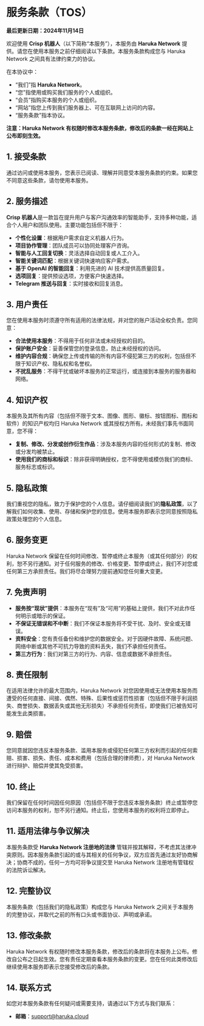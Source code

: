 # 服务条款（TOS）

**最后更新日期：2024年11月14日**

欢迎使用 **Crisp 机器人**（以下简称“本服务”），本服务由 **Haruka Network** 提供。请您在使用本服务之前仔细阅读以下条款。本服务条款构成您与 Haruka Network 之间具有法律约束力的协议。

在本协议中：

- “我们”指 **Haruka Network**。
- “您”指使用或购买我们服务的个人或组织。
- “会员”指购买本服务的个人或组织。
- “网站”指您上传到我们服务器上、可在互联网上访问的内容。
- “服务条款”指本协议。

**注意：Haruka Network 有权随时修改本服务条款，修改后的条款一经在网站上公布即刻生效。**

## 1. 接受条款

通过访问或使用本服务，您表示已阅读、理解并同意受本服务条款的约束。如果您不同意这些条款，请勿使用本服务。

## 2. 服务描述

**Crisp 机器人**是一款旨在提升用户与客户沟通效率的智能助手，支持多种功能，适合个人用户和团队使用。主要功能包括但不限于：

- **个性化设置**：根据用户需求自定义机器人行为。
- **项目协作管理**：团队成员可以协同处理客户咨询。
- **智能与人工回复切换**：灵活选择自动回复或人工介入。
- **智能关键词匹配**：根据关键词快速响应客户需求。
- **基于 OpenAI 的智能回复**：利用先进的 AI 技术提供高质量回复。
- **选项回复**：提供预设选项，方便客户快速选择。
- **Telegram 推送与回复**：实时接收和回复消息。

## 3. 用户责任

您在使用本服务时须遵守所有适用的法律法规，并对您的账户活动全权负责。您同意：

- **合法使用本服务**：不得用于任何非法或未经授权的目的。
- **保护账户安全**：妥善保管您的登录信息，防止未经授权的访问。
- **维护内容合规**：确保您上传或传输的所有内容不侵犯第三方的权利，包括但不限于知识产权、隐私权和名誉权。
- **不扰乱服务**：不得干扰或破坏本服务的正常运行，或连接到本服务的服务器和网络。

## 4. 知识产权

本服务及其所有内容（包括但不限于文本、图像、图形、徽标、按钮图标、图标和软件）的知识产权均归 Haruka Network 或其授权方所有。未经我们事先书面同意，您不得：

- **复制、修改、分发或创作衍生作品**：涉及本服务内容的任何形式的复制、修改或分发均被禁止。
- **使用我们的商标和标识**：除非获得明确授权，您不得使用或模仿我们的商标、服务标志或标识。

## 5. 隐私政策

我们重视您的隐私，致力于保护您的个人信息。请仔细阅读我们的**隐私政策**，以了解我们如何收集、使用、存储和保护您的信息。使用本服务即表示您同意按照隐私政策处理您的个人信息。

## 6. 服务变更

Haruka Network 保留在任何时间修改、暂停或终止本服务（或其任何部分）的权利，恕不另行通知。对于任何服务的修改、价格变更、暂停或终止，我们不对您或任何第三方承担责任。我们将尽合理努力提前通知您任何重大变更。

## 7. 免责声明

- **服务按“现状”提供**：本服务在“现有”及“可用”的基础上提供，我们不对此作任何明示或暗示的保证。
- **不保证无错误和不中断**：我们不保证本服务将不受干扰、及时、安全或无错误。
- **资料安全**：您有责任备份和维护您的数据安全。对于因硬件故障、系统问题、网络中断或其他不可抗力导致的资料丢失，我们不承担任何责任。
- **第三方行为**：我们对第三方的行为、内容、信息或数据不承担责任。

## 8. 责任限制

在适用法律允许的最大范围内，Haruka Network 对您因使用或无法使用本服务而遭受的任何直接、间接、偶然、特殊、后果性或惩罚性损害（包括但不限于利润损失、商誉损失、数据丢失或其他无形损失）不承担任何责任，即使我们已被告知可能发生此类损害。

## 9. 赔偿

您同意就因您违反本服务条款、滥用本服务或侵犯任何第三方权利而引起的任何索赔、损害、损失、责任、成本和费用（包括合理的律师费），对 Haruka Network 进行辩护、赔偿并使其免受损害。

## 10. 终止

我们保留在任何时间因任何原因（包括但不限于您违反本服务条款）终止或暂停您访问本服务的权利，恕不另行通知。终止后，您使用本服务的权利将立即停止。

## 11. 适用法律与争议解决

本服务条款受 **Haruka Network 注册地的法律** 管辖并按其解释，不考虑其法律冲突原则。因本服务条款引起的或与其相关的任何争议，双方应首先通过友好协商解决；协商不成的，任何一方均可将争议提交至 Haruka Network 注册地有管辖权的法院诉讼解决。

## 12. 完整协议

本服务条款（包括我们的隐私政策）构成您与 Haruka Network 之间关于本服务的完整协议，并取代之前的所有口头或书面协议、声明或承诺。

## 13. 修改条款

Haruka Network 有权随时修改本服务条款，修改后的条款将在本服务上公布。修改自公布之日起生效。您有责任定期查看本服务条款的变更。您在任何此类修改后继续使用本服务即表示您接受修改后的条款。

## 14. 联系方式

如您对本服务条款有任何疑问或需要支持，请通过以下方式与我们联系：

- **邮箱**：support@haruka.cloud